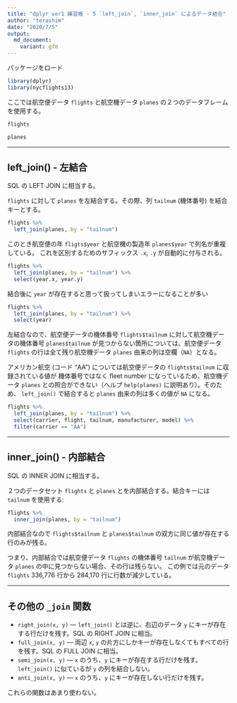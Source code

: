 ```yaml
---
title: "dplyr ver1 練習帳 - 5 `left_join`, `inner_join` によるデータ結合"
author: "terashim"
date: "2020/7/5"
output:
  md_document:
    variant: gfm
---
```


パッケージをロード

```r
library(dplyr)
library(nycflights13)
```

ここでは航空便データ `flights` と航空機データ `planes` の２つのデータフレームを使用する。

```r
flights
```

```r
planes
```

---

## left_join() - 左結合

SQL の LEFT JOIN に相当する。

`flights` に対して `planes` を左結合する。その際、列 `tailnum` (機体番号) を結合キーとする。

```r
flights %>% 
  left_join(planes, by = "tailnum")
```
このとき航空便の年 `fligts$year` と航空機の製造年 `planes$year` で列名が重複している。
これを区別するためのサフィックス `.x`, `.y` が自動的に付与される。

```r
flights %>% 
  left_join(planes, by = "tailnum") %>% 
  select(year.x, year.y)
```

結合後に `year` が存在すると思って扱ってしまいエラーになることが多い

```r
flights %>% 
  left_join(planes, by = "tailnum") %>% 
  select(year)
```

左結合なので、航空便データの機体番号 `flights$tailnum` に対して航空機データの機体番号 `planes$tailnum` が見つからない箇所については、航空便データ `flights` の行は全て残り航空機データ `planes` 由来の列は空欄（`NA`）となる。

アメリカン航空 (コード "AA") については航空便データの `flights$tailnum` に収録されている値が
機体番号ではなく fleet number になっているため、航空機データ `planes` との照合ができない（ヘルプ `help(planes)` に説明あり）。そのため、 `left_join()` で結合すると `planes` 由来の列は多くの値が `NA` になる。

```r
flights %>% 
  left_join(planes, by = "tailnum") %>% 
  select(carrier, flight, tailnum, manufacturer, model) %>% 
  filter(carrier == "AA")
```

---

## inner_join() - 内部結合

SQL の INNER JOIN に相当する。

２つのデータセット `flights` と `planes` とを内部結合する。結合キーには `tailnum` を使用する:

```r
flights %>% 
  inner_join(planes, by = "tailnum")
```

内部結合なので `flights$tailnum` と `planes$tailnum` の双方に同じ値が存在する行のみが残る。

つまり、内部結合では航空便データ `flights` の機体番号 `tailnum` が航空機データ `planes` の中に見つからない場合、その行は残らない。
この例では元のデータ `flights` 336,776 行から 284,170 行に行数が減少している。

---

## その他の `_join` 関数

- `right_join(x, y)` --- `left_join()` とは逆に、右辺のデータ `y` にキーが存在する行だけを残す。SQL の RIGHT JOIN に相当。
- `full_join(x, y)` --- 両辺 `x`, `y` の片方にしかキーが存在しなくてもすべての行を残す。SQL の FULL JOIN に相当。
- `semi_join(x, y)` --- `x` のうち、`y` にキーが存在する行だけを残す。`left_join()` に似ているが `y` の列を結合しない。
- `anti_join(x, y)` --- `x` のうち、`y` にキーが存在しない行だけを残す。

これらの関数はあまり使わない。
